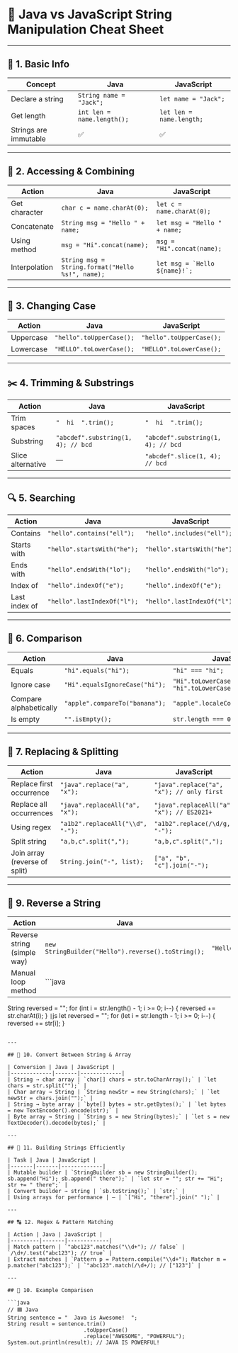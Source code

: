 # 🧩 Java vs JavaScript String Manipulation Cheat Sheet

---

## 🧱 1. Basic Info

| Concept | Java | JavaScript |
|----------|------|-------------|
| Declare a string | `String name = "Jack";` | `let name = "Jack";` |
| Get length | `int len = name.length();` | `let len = name.length;` |
| Strings are immutable | ✅ | ✅ |

---

## 🧮 2. Accessing & Combining

| Action | Java | JavaScript |
|---------|-------|-------------|
| Get character | `char c = name.charAt(0);` | `let c = name.charAt(0);` |
| Concatenate | `String msg = "Hello " + name;` | `let msg = "Hello " + name;` |
| Using method | `msg = "Hi".concat(name);` | `msg = "Hi".concat(name);` |
| Interpolation | `String msg = String.format("Hello %s!", name);` | `` let msg = `Hello ${name}!`; `` |

---

## 🔡 3. Changing Case

| Action | Java | JavaScript |
|---------|-------|-------------|
| Uppercase | `"hello".toUpperCase();` | `"hello".toUpperCase();` |
| Lowercase | `"HELLO".toLowerCase();` | `"HELLO".toLowerCase();` |

---

## ✂️ 4. Trimming & Substrings

| Action | Java | JavaScript |
|---------|-------|-------------|
| Trim spaces | `"  hi  ".trim();` | `"  hi  ".trim();` |
| Substring | `"abcdef".substring(1, 4); // bcd` | `"abcdef".substring(1, 4); // bcd` |
| Slice alternative | — | `"abcdef".slice(1, 4); // bcd` |

---

## 🔍 5. Searching

| Action | Java | JavaScript |
|---------|-------|-------------|
| Contains | `"hello".contains("ell");` | `"hello".includes("ell");` |
| Starts with | `"hello".startsWith("he");` | `"hello".startsWith("he");` |
| Ends with | `"hello".endsWith("lo");` | `"hello".endsWith("lo");` |
| Index of | `"hello".indexOf("e");` | `"hello".indexOf("e");` |
| Last index of | `"hello".lastIndexOf("l");` | `"hello".lastIndexOf("l");` |

---

## 🧩 6. Comparison

| Action | Java | JavaScript |
|---------|-------|-------------|
| Equals | `"hi".equals("hi");` | `"hi" === "hi";` |
| Ignore case | `"Hi".equalsIgnoreCase("hi");` | `"Hi".toLowerCase() === "hi".toLowerCase();` |
| Compare alphabetically | `"apple".compareTo("banana");` | `"apple".localeCompare("banana");` |
| Is empty | `"".isEmpty();` | `str.length === 0;` |

---

## 🔁 7. Replacing & Splitting

| Action | Java | JavaScript |
|---------|-------|-------------|
| Replace first occurrence | `"java".replace("a", "x");` | `"java".replace("a", "x"); // only first` |
| Replace all occurrences | `"java".replaceAll("a", "x");` | `"java".replaceAll("a", "x"); // ES2021+` |
| Using regex | `"a1b2".replaceAll("\\d", "-");` | `"a1b2".replace(/\d/g, "-");` |
| Split string | `"a,b,c".split(",");` | `"a,b,c".split(",");` |
| Join array (reverse of split) | `String.join("-", list);` | `["a", "b", "c"].join("-");` |

---

## 🧠 9. Reverse a String

| Action | Java | JavaScript |
|---------|-------|-------------|
| Reverse string (simple way) | `new StringBuilder("Hello").reverse().toString();` | `"Hello".split("").reverse().join("");` |
| Manual loop method | ```java
String reversed = "";
for (int i = str.length() - 1; i >= 0; i--) {
    reversed += str.charAt(i);
}
``` | ```js
let reversed = "";
for (let i = str.length - 1; i >= 0; i--) {
    reversed += str[i];
}
``` |

---

## 🧱 10. Convert Between String & Array

| Conversion | Java | JavaScript |
|-------------|-------|-------------|
| String → char array | `char[] chars = str.toCharArray();` | `let chars = str.split("");` |
| Char array → String | `String newStr = new String(chars);` | `let newStr = chars.join("");` |
| String → byte array | `byte[] bytes = str.getBytes();` | `let bytes = new TextEncoder().encode(str);` |
| Byte array → String | `String s = new String(bytes);` | `let s = new TextDecoder().decode(bytes);` |

---

## 🔄 11. Building Strings Efficiently

| Task | Java | JavaScript |
|-------|-------|-------------|
| Mutable builder | `StringBuilder sb = new StringBuilder(); sb.append("Hi"); sb.append(" there");` | `let str = ""; str += "Hi"; str += " there";` |
| Convert builder → string | `sb.toString();` | `str;` |
| Using arrays for performance | — | `["Hi", "there"].join(" ");` |

---

## 🔠 12. Regex & Pattern Matching

| Action | Java | JavaScript |
|---------|-------|-------------|
| Match pattern | `"abc123".matches("\\d+"); // false` | `/\d+/.test("abc123"); // true` |
| Extract matches | `Pattern p = Pattern.compile("\\d+"); Matcher m = p.matcher("abc123");` | `"abc123".match(/\d+/); // ["123"]` |

---

## 🧪 10. Example Comparison

```java
// 🟦 Java
String sentence = "  Java is Awesome!  ";
String result = sentence.trim()
                        .toUpperCase()
                        .replace("AWESOME", "POWERFUL");
System.out.println(result); // JAVA IS POWERFUL!
